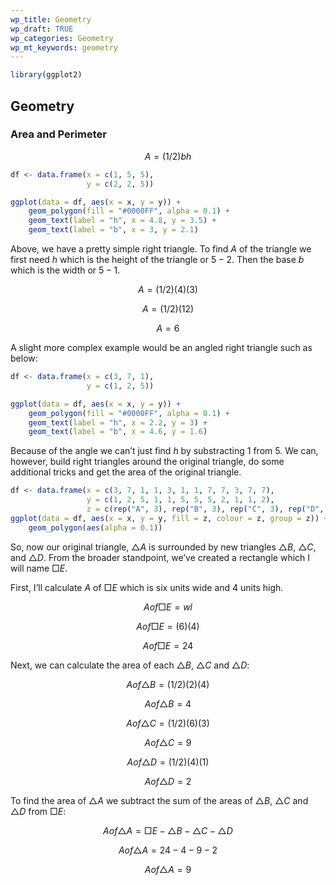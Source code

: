 ```yaml
---
wp_title: Geometry
wp_draft: TRUE
wp_categories: Geometry
wp_mt_keywords: geometry
---
```


```r
library(ggplot2)
```

## Geometry

### Area and Perimeter

$$A = \left(1/2\right)bh$$ 

```r
df <- data.frame(x = c(1, 5, 5), 
                 y = c(2, 2, 5))

ggplot(data = df, aes(x = x, y = y)) + 
    geom_polygon(fill = "#0000FF", alpha = 0.1) + 
    geom_text(label = "h", x = 4.8, y = 3.5) + 
    geom_text(label = "b", x = 3, y = 2.1)
```

Above, we have a pretty simple right triangle. To find $A$ of the triangle we first need $h$ which is the height of the triangle or $5-2$. Then the base $b$ which is the width or $5-1$. 

$$A = \left(1/2\right)\left(4\right)\left(3\right)$$

$$A = \left(1/2\right)\left(12\right)$$

$$A = 6$$

A slight more complex example would be an angled right triangle such as below:

```r
df <- data.frame(x = c(3, 7, 1), 
                 y = c(1, 2, 5))

ggplot(data = df, aes(x = x, y = y)) + 
    geom_polygon(fill = "#0000FF", alpha = 0.1) + 
    geom_text(label = "h", x = 2.2, y = 3) + 
    geom_text(label = "b", x = 4.6, y = 1.6)
```

Because of the angle we can't just find $h$ by substracting 1 from 5. We can, however, build right triangles around the original triangle, do some additional tricks and get the area of the original triangle.

```r

df <- data.frame(x = c(3, 7, 1, 1, 3, 1, 1, 7, 7, 3, 7, 7), 
                 y = c(1, 2, 5, 1, 1, 5, 5, 5, 2, 1, 1, 2), 
                 z = c(rep("A", 3), rep("B", 3), rep("C", 3), rep("D", 3)))
ggplot(data = df, aes(x = x, y = y, fill = z, colour = z, group = z)) + 
    geom_polygon(aes(alpha = 0.1))
```

So, now our original triangle, $\triangle A$ is surrounded by new triangles $\triangle B$, $\triangle C$, and $\triangle D$. From the broader standpoint, we've created a rectangle which I will name $\Box E$.

First, I'll calculate $A$ of $\Box E$ which is six units wide and 4 units high.

$$A of \Box E = wl$$

$$A of \Box E = \left(6\right)\left(4\right)$$

$$A of \Box E = 24$$

Next, we can calculate the area of each $\triangle B$, $\triangle C$ and $\triangle D$:

$$A of \triangle B = \left(1/2\right)\left(2\right)\left(4\right)$$

$$A of \triangle B = 4$$

$$A of \triangle C = \left(1/2\right)\left(6\right)\left(3\right)$$

$$A of \triangle C = 9$$

$$A of \triangle D = \left(1/2\right)\left(4\right)\left(1\right)$$

$$A of \triangle D = 2$$

To find the area of $\triangle A$ we subtract the sum of the areas of $\triangle B$, $\triangle C$ and $\triangle D$ from $\Box E$:

$$A of \triangle A = \Box E - \triangle B - \triangle C - \triangle D$$

$$A of \triangle A = 24 - 4 - 9 - 2$$

$$A of \triangle A = 9$$


